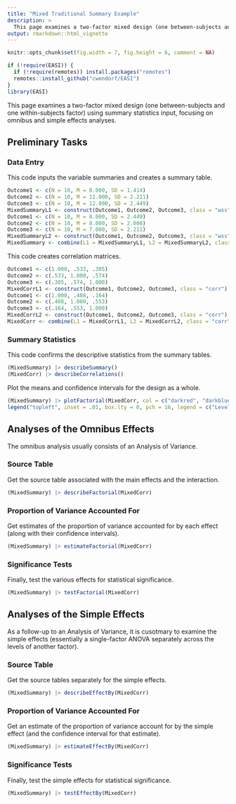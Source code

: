 ```yaml
---
title: "Mixed Traditional Summary Example"
description: >
  This page examines a two-factor mixed design (one between-subjects and one within-subjects factor) using summary statistics input, focusing on omnibus and simple effects analyses.
output: rmarkdown::html_vignette
---
```


```r
knitr::opts_chunk$set(fig.width = 7, fig.height = 6, comment = NA)
```

```r
if (!require(EASI)) {
  if (!require(remotes)) install.packages("remotes")
  remotes::install_github("cwendorf/EASI")
}
library(EASI)
```

This page examines a two-factor mixed design (one between-subjects and one within-subjects factor) using summary statistics input, focusing on omnibus and simple effects analyses.

## Preliminary Tasks

### Data Entry

This code inputs the variable summaries and creates a summary table.
```r
Outcome1 <- c(N = 10, M = 8.000, SD = 1.414)
Outcome2 <- c(N = 10, M = 11.000, SD = 2.211)
Outcome3 <- c(N = 10, M = 12.000, SD = 2.449)
MixedSummaryL1 <- construct(Outcome1, Outcome2, Outcome3, class = "wss")
Outcome1 <- c(N = 10, M = 8.000, SD = 2.449)
Outcome2 <- c(N = 10, M = 8.000, SD = 2.000)
Outcome3 <- c(N = 10, M = 7.000, SD = 2.211)
MixedSummaryL2 <- construct(Outcome1, Outcome2, Outcome3, class = "wss")
MixedSummary <- combine(L1 = MixedSummaryL1, L2 = MixedSummaryL2, class = "wss")
```

This code creates correlation matrices.
```r
Outcome1 <- c(1.000, .533, .385)
Outcome2 <- c(.533, 1.000, .574)
Outcome3 <- c(.385, .574, 1.000)
MixedCorrL1 <- construct(Outcome1, Outcome2, Outcome3, class = "corr")
Outcome1 <- c(1.000, .408, .164)
Outcome2 <- c(.408, 1.000, .553)
Outcome3 <- c(.164, .553, 1.000)
MixedCorrL2 <- construct(Outcome1, Outcome2, Outcome3, class = "corr")
MixedCorr <- combine(L1 = MixedCorrL1, L2 = MixedCorrL2, class = "corr")
```

### Summary Statistics

This code confirms the descriptive statistics from the summary tables.
```r
(MixedSummary) |> describeSummary()
(MixedCorr) |> describeCorrelations()
```

Plot the means and confidence intervals for the design as a whole.
```r
(MixedSummary) |> plotFactorial(MixedCorr, col = c("darkred", "darkblue"))
legend("topleft", inset = .01, box.lty = 0, pch = 16, legend = c("Level1", "Level2"), col = c("darkred", "darkblue"))
```

## Analyses of the Omnibus Effects

The omnibus analysis usually consists of an Analysis of Variance.

### Source Table

Get the source table associated with the main effects and the interaction.

```r
(MixedSummary) |> describeFactorial(MixedCorr)
```

### Proportion of Variance Accounted For

Get estimates of the proportion of variance accounted for by each effect (along with their confidence intervals).
```r
(MixedSummary) |> estimateFactorial(MixedCorr)
```

### Significance Tests

Finally, test the various effects for statistical significance.
```r
(MixedSummary) |> testFactorial(MixedCorr)
```

## Analyses of the Simple Effects

As a follow-up to an Analysis of Variance, it is cusotmary to examine the simple effects (essentially a single-factor ANOVA separately across the levels of another factor).

### Source Table

Get the source tables separately for the simple effects.
```r
(MixedSummary) |> describeEffectBy(MixedCorr)
```

### Proportion of Variance Accounted For

Get an estimate of the proportion of variance account for by the simple effect (and the confidence interval for that estimate).
```r
(MixedSummary) |> estimateEffectBy(MixedCorr)
```

### Significance Tests

Finally, test the simple effects for statistical significance.
```r
(MixedSummary) |> testEffectBy(MixedCorr)
```
